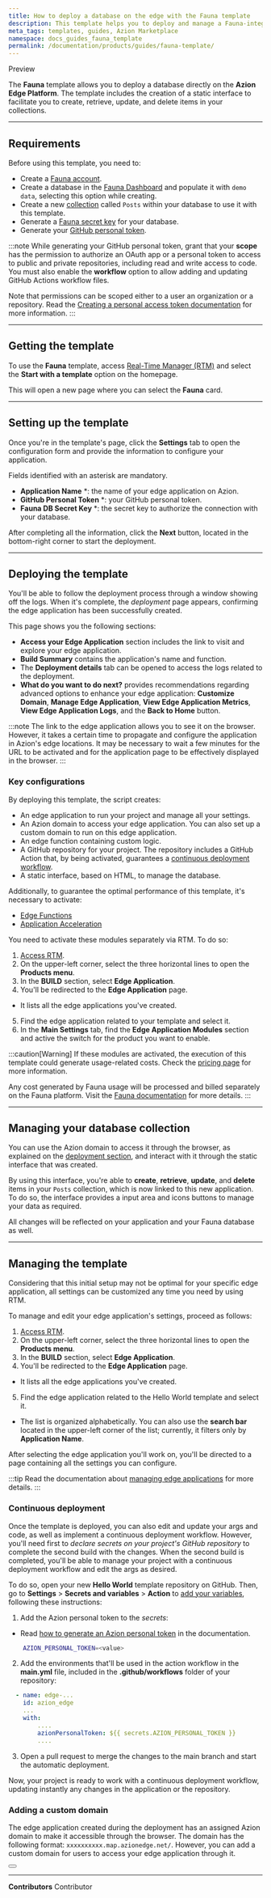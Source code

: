 ```yaml
---
title: How to deploy a database on the edge with the Fauna template
description: This template helps you to deploy and manage a Fauna-integrated database on the edge.
meta_tags: templates, guides, Azion Marketplace
namespace: docs_guides_fauna_template
permalink: /documentation/products/guides/fauna-template/
---
```


<Badge variant="accent">
Preview
</Badge>

The **Fauna** template allows you to deploy a database directly on the **Azion Edge Platform**. The template includes the creation of a static interface to facilitate you to create, retrieve, update, and delete items in your collections.

---

## Requirements

Before using this template, you need to: 

- Create a [Fauna account](https://dashboard.fauna.com/register).
- Create a database in the [Fauna Dashboard](https://docs.fauna.com/fauna/current/get_started/dashboard) and populate it with `demo data`, selecting this option while creating.
- Create a new [collection](https://docs.fauna.com/fauna/current/cookbook/data_model/collections) called `Posts` within your database to use it with this template. 
- Generate a [Fauna secret key](https://docs.fauna.com/fauna/v4/security/keys?lang=shell) for your database.
- Generate your [GitHub personal token](https://docs.github.com/en/authentication/keeping-your-account-and-data-secure/managing-your-personal-access-tokens#creating-a-personal-access-token-classic).

:::note
While generating your GitHub personal token, grant that your **scope** has the permission to authorize an OAuth app or a personal token to access to public and private repositories, including read and write access to code. You must also enable the **workflow** option to allow adding and updating GitHub Actions workflow files.

Note that permissions can be scoped either to a user an organization or a repository. Read the [Creating a personal access token documentation](https://docs.github.com/en/authentication/keeping-your-account-and-data-secure/managing-your-personal-access-tokens#creating-a-personal-access-token-classic) for more information.
:::

---

## Getting the template

To use the **Fauna** template, access [Real-Time Manager (RTM)](https://manager.azion.com/) and select the **Start with a template** option on the homepage.

This will open a new page where you can select the **Fauna** card.

---

## Setting up the template

Once you're in the template's page, click the **Settings** tab to open the configuration form and provide the information to configure your application. 

Fields identified with an asterisk are mandatory.

- **Application Name** *: the name of your edge application on Azion.
- **GitHub Personal Token** *: your GitHub personal token.
- **Fauna DB Secret Key** *: the secret key to authorize the connection with your database.

After completing all the information, click the **Next** button, located in the bottom-right corner to start the deployment.

---

## Deploying the template

You'll be able to follow the deployment process through a window showing off the logs. When it's complete, the *deployment* page appears, confirming the edge application has been successfully created.

This page shows you the following sections:

   - **Access your Edge Application** section includes the link to visit and explore your edge application.
   - **Build Summary** contains the application's name and function.
   - The **Deployment details** tab can be opened to access the logs related to the deployment.
   - **What do you want to do next?** provides recommendations regarding advanced options to enhance your edge application: **Customize Domain**, **Manage Edge Application**, **View Edge Application Metrics**, **View Edge Application Logs**, and the **Back to Home** button.

:::note
The link to the edge application allows you to see it on the browser. However, it takes a certain time to propagate and configure the application in Azion's edge locations. It may be necessary to wait a few minutes for the URL to be activated and for the application page to be effectively displayed in the browser.
:::

### Key configurations

By deploying this template, the script creates:

- An edge application to run your project and manage all your settings.
- An Azion domain to access your edge application. You can also set up a custom domain to run on this edge application.
- An edge function containing custom logic.
- A GitHub repository for your project. The repository includes a GitHub Action that, by being activated, guarantees a [continuous deployment workflow](#continuous-deployment). 
- A static interface, based on HTML, to manage the database.

Additionally, to guarantee the optimal performance of this template, it's necessary to activate:

- [Edge Functions](https://www.azion.com/en/documentation/products/edge-application/edge-functions/)
- [Application Acceleration](https://azion.com/en/documentation/products/edge-application/application-acceleration/)

You need to activate these modules separately via RTM. To do so:

1. [Access RTM](https://manager.azion.com/).
2. On the upper-left corner, select the three horizontal lines to open the **Products menu**.
3. In the **BUILD** section, select **Edge Application**.
4. You'll be redirected to the **Edge Application** page.
- It lists all the edge applications you've created. 
5. Find the edge application related to your template and select it. 
6. In the **Main Settings** tab, find the **Edge Application Modules** section and active the switch for the product you want to enable.

:::caution[Warning]
If these modules are activated, the execution of this template could generate usage-related costs. Check the [pricing page](https://www.azion.com/en/pricing/) for more information. 

Any cost generated by Fauna usage will be processed and billed separately on the Fauna platform. Visit the [Fauna documentation](https://docs.fauna.com/fauna/current/plan_billing/) for more details.
:::

---

## Managing your database collection

You can use the Azion domain to access it through the browser, as explained on the [deployment section](#deploying-the-template), and interact with it through the static interface that was created.

By using this interface, you're able to **create**, **retrieve**, **update**, and **delete** items in your `Posts` collection, which is now linked to this new application. To do so, the interface provides a input area and icons buttons to manage your data as required.

All changes will be reflected on your application and your Fauna database as well. 

---

## Managing the template

Considering that this initial setup may not be optimal for your specific edge application, all settings can be customized any time you need by using RTM.

To manage and edit your edge application's settings, proceed as follows:

1. [Access RTM](https://manager.azion.com/).
2. On the upper-left corner, select the three horizontal lines to open the **Products menu**.
3. In the **BUILD** section, select **Edge Application**.
4. You'll be redirected to the **Edge Application** page.
- It lists all the edge applications you've created. 
5. Find the edge application related to the Hello World template and select it. 
- The list is organized alphabetically. You can also use the **search bar** located in the upper-left corner of the list; currently, it filters only by **Application Name**.

After selecting the edge application you'll work on, you'll be directed to a page containing all the settings you can configure.

:::tip
Read the documentation about [managing edge applications](/en/documentation/products/edge-application/first-steps/) for more details.
:::

### Continuous deployment

Once the template is deployed, you can also edit and update your args and code, as well as implement a continuous deployment workflow. However, you'll need first to *declare secrets on your project's GitHub repository* to complete the second build with the changes. When the second build is completed, you'll be able to manage your project with a continuous deployment workflow and edit the args as desired.

To do so, open your new **Hello World** template repository on GitHub. Then, go to **Settings** > **Secrets and variables** > **Action** to [add your variables](https://docs.github.com/en/actions/security-guides/encrypted-secrets), following these instructions:

1. Add the Azion personal token to the *secrets*:
- Read [how to generate an Azion personal token](/en/documentation/products/guides/personal-tokens/) in the documentation.

```bash
    AZION_PERSONAL_TOKEN=<value>
```

2. Add the environments that'll be used in the action workflow in the **main.yml** file, included in the **.github/workflows** folder of your repository:

```yml title=".github/workflows/main.yml"
  - name: edge-...
    id: azion_edge
    ...
    with:
        ....
        azionPersonalToken: ${{ secrets.AZION_PERSONAL_TOKEN }}
        ....

```

3. Open a pull request to merge the changes to the main branch and start the automatic deployment.

Now, your project is ready to work with a continuous deployment workflow, updating instantly any changes in the application or the repository. 

### Adding a custom domain

The edge application created during the deployment has an assigned Azion domain to make it accessible through the browser. The domain has the following format: `xxxxxxxxxx.map.azionedge.net/`. However, you can add a custom domain for users to access your edge application through it.


<Button href="/en/documentation/products/edge-application/domains/" text="go to Domains reference" variant="secondary"> 

</Button>

---


**Contributors** <ContributorList>Contributor</ContributorList>
